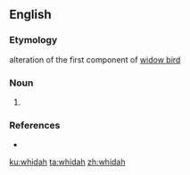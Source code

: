 ==English==

===Etymology===
alteration of the first component of [[widow bird]]

===Noun===
{{en-noun}}
# {{alternative spelling of|whydah|lang=en}}

===References===
* {{R:Websters}}

[[ku:whidah]]
[[ta:whidah]]
[[zh:whidah]]